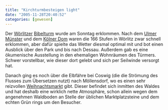 ```yaml
---
title: "Kirchturmbesteigen light"
date: "2005-11-28T20:40:52"
categories: [gewesen]
---
```


Der [Wörlitzer](http://www.woerlitz-information.de) [Bibelturm](http://www.bibelturm.de) wurde am Sonntag erklommen. Nach dem [Ulmer Münster](/blog/2005/10/05/in-ulm-um-ulm-und-um-ulm-herum/) und dem [Kölner Dom](/blog/2005/09/09/koln-im-september/) waren die 166 Stufen in Wörlitz zwar schnell erklommen, aber dafür spielte das Wetter diesmal optimal mit und bot einen Ausblick über den Park und bis nach Dessau. Außerdem gab es eine ökumenische Ausstellung in den ehemaligen Wohnräumen des Türmers. Schwer vorstellbar, wie dieser dort gelebt und sich per Seilwinde versorgt hat.

Danach ging es noch über die Elbfähre bei Coswig (die die Strömung des Flusses zum Übersetzen nutzt) nach Möllensdorf, wo es einen sehr reizvollen [Weihnachtsmarkt](http://www.holzschroeter.de/informationen.htm) gibt. Dieser befindet sich inmitten des Waldes und hat deshalb eine wirklich nette Atmosphäre, schon allein wegen dem angenehmen Waldboden an Stelle der üblichen Marktplatzsteine und dem echten Grün rings um den Besucher.
